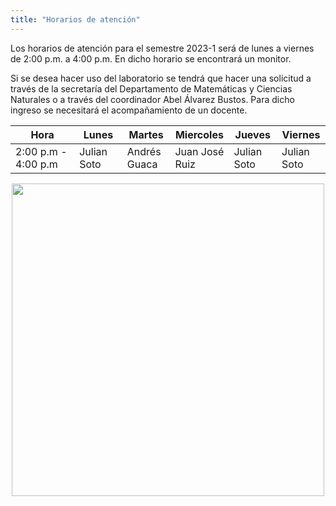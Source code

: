```yaml
---
title: "Horarios de atención"
---
```


Los horarios de atención para el semestre 2023-1 será de lunes a viernes de 2:00 p.m. a 4:00 p.m. En dicho horario se encontrará un monitor.

Si se desea hacer uso del laboratorio se tendrá que hacer una solicitud a través de la secretaría del Departamento de Matemáticas y Ciencias Naturales o a través del coordinador Abel Álvarez Bustos. Para dicho ingreso se necesitará el acompañamiento de un docente.

|Hora |Lunes |Martes |Miercoles |Jueves |Viernes |
|--------------|-----------|-----------|-----------|-----------|-----------|
|2:00 p.m - 4:00 p.m|Julian Soto |Andrés Guaca |Juan José Ruiz |Julian Soto |Julian Soto |

<style>
    img {
        display: block;
        margin: auto;
    }
</style>

![](images/horarios.png){width="500"}